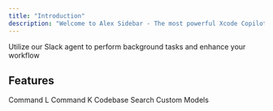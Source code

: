 ```yaml
---
title: "Introduction"
description: "Welcome to Alex Sidebar - The most powerful Xcode Copilot"
---
```


<Card title="Slack Agent" icon="slack" href="#">
  Utilize our Slack agent to perform background tasks and enhance your workflow
</Card>

## Features





<CardGroup cols="2">
  <Card title="Cmd+L" icon="circle-1">
    Command L
  </Card>

  <Card title="Cmd+K" icon="circle-2">
    Command K
  </Card>

  <Card title="Codebase Search" icon="circle-1">
    Codebase Search
  </Card>

  <Card title="Custom Models" icon="circle-2">
    Custom Models
  </Card>
</CardGroup>

